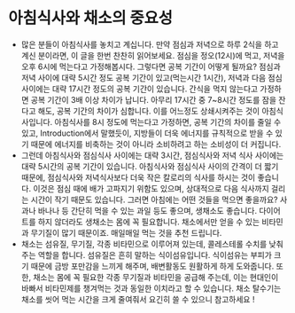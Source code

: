 # 아침식사와 채소의 중요성

- 많은 분들이 아침식사를 놓치고 계십니다. 만약 점심과 저녁으로 하루 2식을 하고 계신 분이라면, 이 글을 한번 찬찬히 읽어보세요. 점심을 정오(12시)에 먹고, 저녁을 오후 6시에 먹는다고 가정해봅시다. 그렇다면 공복 기간이 어떻게 될까요? 점심과 저녁 사이에 대략 5시간 정도 공복 기간이 있고(먹는시간 1시간), 저녁과 다음 점심 사이에는 대략 17시간 정도의 공복 기간이 있습니다. 간식을 먹지 않는다고 가정하면 공복 기간이 3배 이상 차이가 납니다. 아무리 17시간 중 7~8시간 정도를 잠을 잔다고 해도, 공복 기간의 차이가 심합니다. 이를 어느정도 상쇄시켜주는 것이 아침식사입니다. 아침식사를 8시 정도에 먹는다고 가정하면, 공복 기간의 차이를 줄일 수 있고, Introduction에서 말했듯이, 지방들이 더욱 에너지를 규칙적으로 받을 수 있기 때문에 에너지를 비축하는 것이 아니라 소비하려고 하는 소비성이 더 커집니다.
- 그런데 아침식사와 점심식사 사이에는 대략 3시간, 점심식사와 저녁 식사 사이에는 대략 5시간의 공복 기간이 있습니다. 아침식사와 점심식사 사이의 간격이 더 짧기 때문에, 점심식사와 저녁식사보다 더욱 작은 칼로리의 식사를 하시는 것이 좋습니다. 이것은 점심 때에 배가 고파지기 위함도 있으며, 상대적으로 다음 식사까지 걸리는 시간이 작기 때문도 있습니다. 그러면 아침에는 어떤 것들을 먹으면 좋을까요? 사과나 바나나 등 간단히 먹을 수 있는 과일 등도 좋으며, 생채소도 좋습니다. 다이어트를 하지 않더라도 생채소는 몸에 꼭 필요합니다. 채소에서만 얻을 수 있는 비타민과 무기질이 많기 때문이죠. 매일매일 먹는 것을 추천 드립니다.
- 채소는 섬유질, 무기질, 각종 비타민으로 이루어져 있는데, 콜레스테롤 수치를 낮춰주는 역할을 합니다. 섬유질은 흔히 말하는 식이섬유입니다. 식이섬유는 부피가 크기 때문에 금방 포만감을 느끼게 해주며, 배변활동도 원활하게 하게 도와줍니다. 또한, 채소는 몸에 꼭 필요한 각종 무기질과 비타민을 공급해 주는데, 이는 현대인이 바빠서 비타민제를 챙겨먹는 것과 동일한 이치라고 할 수 있습니다. 채소 탈수기는 채소를 씻어 먹는 시간을 크게 줄여줘서 요긴히 쓸 수 있으니 참고하세요 !
